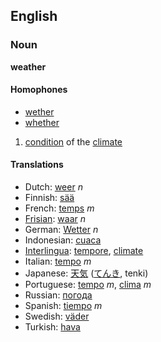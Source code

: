 ==English==
===Noun===
'''weather'''

====Homophones====
*[[wether]]
*[[whether]]

# [[condition]] of the [[climate]]

====Translations====
*Dutch: [[weer]] ''n''
*Finnish: [[sää]]
*French: [[temps]] ''m''
*[[Frisian]]: [[waar]] ''n''
*German: [[Wetter]] ''n''
*Indonesian: [[cuaca]]
*[[Interlingua]]: [[tempore]], [[climate]]
*Italian: [[tempo]] ''m''
*Japanese: [[天気]] ([[てんき]], tenki)
*Portuguese: [[tempo]] ''m'', [[clima]] ''m''
*Russian: [[погода]]
*Spanish: [[tiempo]] ''m''
*Swedish: [[väder]]
*Turkish: [[hava]]